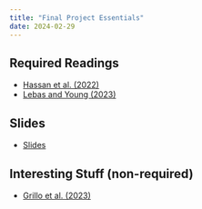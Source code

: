 ```yaml
---
title: "Final Project Essentials"
date: 2024-02-29
---
```



## Required Readings

- [Hassan et al. (2022)](/files/politicalcontrol_printedition.pdf)
- [Lebas and Young (2023)](/files/repression-and-dissent-in-moments-of-uncertainty-panel-data-evidence-from-zimbabwe.pdf)

## Slides

- [Slides](/slides/15-democracy2.html)

## Interesting Stuff (non-required)

- [Grillo et al. (2023)](/files/democratic_backsliding_arps__11_.pdf)


